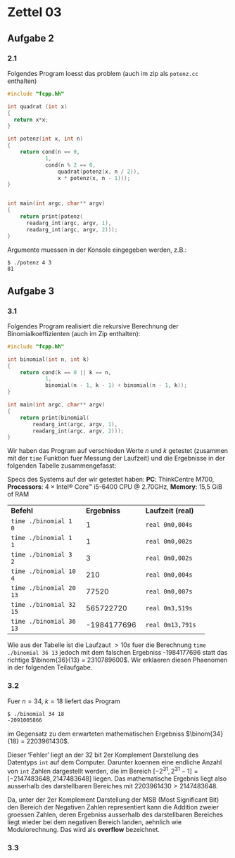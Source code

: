 # Zettel 03

## Aufgabe 2

### 2.1 

Folgendes Program loesst das problem (auch im zip als `potenz.cc` enthalten)

```c
#include "fcpp.hh"

int quadrat (int x)
{
  return x*x;
}

int potenz(int x, int n)
{
    return cond(n == 0, 
            1, 
            cond(n % 2 == 0, 
                quadrat(potenz(x, n / 2)), 
                x * potenz(x, n - 1)));
}


int main(int argc, char** argv)
{
    return print(potenz(
      readarg_int(argc, argv, 1), 
      readarg_int(argc, argv, 2)));
}
```
Argumente muessen in der Konsole eingegeben werden, z.B.:

```bash
$ ./potenz 4 3
81
```

## Aufgabe 3

### 3.1 

Folgendes Program realisiert die rekursive Berechnung der Binomialkoeffizienten (auch im Zip enthalten):

```c
#include "fcpp.hh"

int binomial(int n, int k)
{
    return cond(k == 0 || k == n, 
            1,
            binomial(n - 1, k - 1) + binomial(n - 1, k));
}

int main(int argc, char** argv)
{
    return print(binomial(
        readarg_int(argc, argv, 1),
        readarg_int(argc, argv, 2)));
}
```

Wir haben das Program auf verschieden Werte $n$ und $k$ getestet (zusammen mit der `time` Funktion fuer Messung der Laufzeit) 
und die Ergebnisse in der folgenden Tabelle zusammengefasst:

[Specs des Systems auf der wir getestet haben: **PC**: ThinkCentre M700, **Processors**: 4 × Intel® Core™ i5-6400 CPU @ 2.70GHz, **Memory**: 15,5 GiB of RAM]{.aside}

+-------------------------+---------------+---------------------+
| **Befehl**              | **Ergebniss** | **Laufzeit (real)** |
+-------------------------+---------------+---------------------+
| `time ./binomial 1 0`   | 1             | `real 0m0,004s`     |
+-------------------------+---------------+---------------------+
| `time ./binomial 1 1`   | 1             | `real 0m0,002s`     |
+-------------------------+---------------+---------------------+
| `time ./binomial 3 2`   | 3             | `real 0m0,002s`     |
+-------------------------+---------------+---------------------+
| `time ./binomial 10 4`  | 210           | `real 0m0,004s`     |
+-------------------------+---------------+---------------------+
| `time ./binomial 20 13` | 77520         | `real 0m0,007s`     |
+-------------------------+---------------+---------------------+
| `time ./binomial 32 15` | 565722720     | `real 0m3,519s`     |
+-------------------------+---------------+---------------------+
| `time ./binomial 36 13` | -1984177696   | `real 0m13,791s`    |
+-------------------------+---------------+---------------------+

Wie aus der Tabelle ist die Laufzaut $>10s$ fuer die Berechnung `time ./binomial 36 13` jedoch mit dem
falschen Ergebniss -1984177696 statt das richtige $\binom{36}{13} = 2310789600$. Wir erklaeren diesen
Phaenomen in der folgenden Teilaufgabe.

### 3.2

Fuer $n = 34$, $k = 18$ liefert das Program

```bash
$ ./binomial 34 18
-2091005866
```

im Gegensatz zu dem erwarteten mathematischen Ergebniss $\binom{34}{18} = 2203961430$.

Dieser 'Fehler' liegt an der 32 bit 2er Komplement Darstellung des Datentyps `int` auf dem Computer. 
Darunter koennen eine endliche Anzahl von `int` Zahlen dargestellt werden, 
die im Bereich $[-2^{31}, 2^{31} - 1] = [-2147483648, 2147483648]$ liegen.
Das mathematische Ergebnis liegt also ausserhalb des darstellbaren Bereiches mit $2203961430 > 2147483648$. 

Da, unter der 2er Komplement Darstellung der MSB (Most Significant Bit) den Bereich der Negativen Zahlen representiert
kann die Addition zweier groessen Zahlen, deren Ergebniss ausserhalb des darstellbaren Bereiches liegt wieder bei dem negativen 
Bereich landen, aehnlich wie Modulorechnung. Das wird als **overflow** bezeichnet. 

### 3.3 



